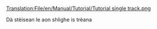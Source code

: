 [[Translation:File/en/Manual/Tutorial/Tutorial single track.png]]


Dà stèisean le aon shlighe is trèana